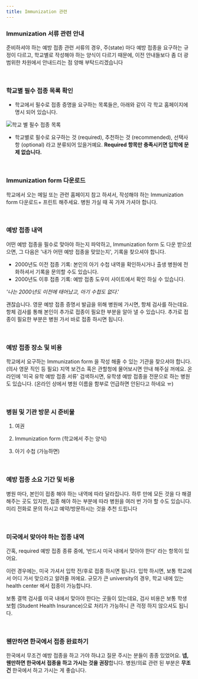 ```yaml
---
title: Immunization 관련
---
```


### Immunization 서류 관련 안내

준비하셔야 하는 예방 접종 관련 서류의 경우, 주(state) 마다 예방 접종을 요구하는 규정이 다르고, 학교별로 작성해야 하는 양식이 다르기 때문에, 이전 안내들보다 좀 더 광범위한 차원에서 안내드리는 점 양해 부탁드리겠습니다

<br />

### 학교별 필수 접종 목록 확인

- 학교에서 필수로 접종 증명을 요구하는 목록들은, 아래와 같이 각 학교 홈페이지에 명시 되어 있습니다.

<Image src="/images/books/checklist/immunization.png" alt="학교 별 필수 접종 목록" />

- 학교별로 필수로 요구하는 것 (required), 추천하는 것 (recommended), 선택사항 (optional) 라고 분류되어 있을거예요. **Required 항목만 충족시키면 입학에 문제 없습니다.**

<br />

### Immunization form 다운로드

학교에서 오는 메일 또는 관련 홈페이지 참고 하셔서, 작성해야 하는 Immunization form 다운로드+ 프린트 해주세요. 병원 가실 때 꼭 가져 가셔야 합니다.

<br />

### 예방 접종 내역

어떤 예방 접종을 필수로 맞아야 하는지 파악하고, Immunization form 도 다운 받으셨으면, 그 다음은 '내가 어떤 예방 접종을 맞았는지', 기록을 찾으셔야 합니다.

- 2000년도 이전 접종 기록: 본인의 아기 수첩 내역을 확인하시거나 출생 병원에 전화하셔서 기록을 문의할 수도 있습니다.
- 2000년도 이후 접종 기록: 예방 접종 도우미 사이트에서 확인 하실 수 있습니다.

_'나는 2000년도 이전에 태어났고, 아기 수첩도 없다_.'

괜찮습니다. 영문 예방 접종 증명서 발급을 위해 병원에 가시면, 항체 검사를 하는데요. 항체 검사를 통해 본인이 추가로 접종이 필요한 부분을 알아 낼 수 있습니다. 추가로 접종이 필요한 부분은 병원 가서 바로 접종 하시면 됩니다.

<br />

### 예방 접종 장소 및 비용

학교에서 요구하는 Immunization form 을 작성 해줄 수 있는 기관을 찾으셔야 합니다. (의사 영문 직인 등 필요) 지역 보건소 혹은 관할청에 물어보시면 안내 해주실 꺼에요. 온라인에 '미국 유학 예방 접종 서류' 검색하시면, 유학생 예방 접종을 전문으로 하는 병원도 있습니다. (온라인 상에서 병원 이름을 함부로 언급하면 안된다고 하네요 ㅠ)

<br />

### 병원 및 기관 방문 시 준비물

1. 여권

2. Immunization form (학교에서 주는 양식)

3. 아기 수첩 (가능하면)

<br />

### 예방 접종 소요 기간 및 비용

병원 마다, 본인이 접종 해야 하는 내역에 따라 달라집니다. 하루 만에 모든 것을 다 해결 해주는 곳도 있지만, 접종 해야 하는 부분에 따라 병원을 여러 번 가야 할 수도 있습니다. 미리 전화로 문의 하시고 예약/방문하시는 것을 추천 드립니다

<br />

### 미국에서 맞아야 하는 접종 내역

간혹, required 예방 접종 종류 중에, ‘반드시 미국 내에서 맞아야 한다’ 라는 항목이 있어요.

이런 경우에는, 미국 가셔서 입학 전/후로 접종 하시면 됩니다. 입학 하시면, 보통 학교에서 어디 가서 맞으라고 알려줄 꺼에요. 규모가 큰 university의 경우, 학교 내에 있는 health center 에서 접종이 가능합니다.

보통 결핵 검사를 미국 내에서 맞아야 한다는 곳들이 있는데요, 검사 비용은 보통 학생 보험 (Student Health Insurance)으로 처리가 가능하니 큰 걱정 하지 않으셔도 됩니다.

<br />

### 웬만하면 한국에서 접종 완료하기

한국에서 무조건 예방 접종을 하고 가야 하냐고 질문 주시는 분들이 종종 있었어요. **넵, 웬만하면 한국에서 접종을 하고 가시는 것을 권장**합니다. 병원/의료 관련 된 부분은 **무조건** 한국에서 하고 가시는 게 좋습니다.
